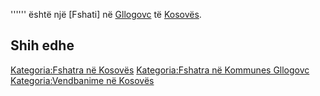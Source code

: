 {{Fshat në 
 | Emri                = Bardhi i Vogël
 | Emri (Rasa dhanore) = 
 | Figura              = 
 | Shteti              = Kosovës
 | Komuna              = Gllogovc
 | Kodi postar         = 
 | Sipërfaqja          = 
 | Popullsia           = 0
 | Regj. i popullsisë  = 
 | Dend. e popullsisë  = 
 | Faqja zyrtare       = 
 <!--- Koordinatat ----> 
 | Gjerësia            = 42.61083
 | Gjatësia            = 21.03722
 | Lartësia            = 
}}
'''''' është një [Fshati] në [[ Gllogovc ]] të [[ Kosovës ]].

<!-- == Gjeografia == -->
<!-- == Historia == -->
<!-- == Demografia == -->
== Shih edhe ==
{{Komuna Gllogovc}}
{{Kosovo-Administrata-Cung}}

[[Kategoria:Fshatra në Kosovës]]
[[Kategoria:Fshatra në Kommunes Gllogovc]]
[[Kategoria:Vendbanime në Kosovës]]